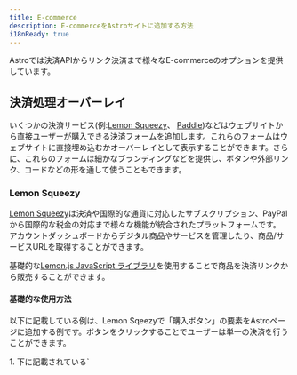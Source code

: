 ```yaml
---
title: E-commerce
description: E-commerceをAstroサイトに追加する方法
i18nReady: true
---
```


Astroでは決済APIからリンク決済まで様々なE-commerceのオプションを提供しています。

## 決済処理オーバーレイ

いくつかの決済サービス(例:[Lemon Squeezy](#lemon-squeezy)、 [Paddle](#paddle))などはウェブサイトから直接ユーザーが購入できる決済フォームを追加します。これらのフォームはウェブサイトに直接埋め込むかオーバーレイとして表示することができます。さらに、これらのフォームは細かなブランディングなどを提供し、ボタンや外部リンク、コードなどの形を通して使うこともできます。

### Lemon Squeezy
[Lemon Squeezy](https://www.lemonsqueezy.com/)は決済や国際的な通貨に対応したサブスクリプション、PayPalから国際的な税金の対応まで様々な機能が統合されたプラットフォームです。
アカウントダッシュボードからデジタル商品やサービスを管理したり、商品/サービスURLを取得することができます。

基礎的な[Lemon.js JavaScript ライブラリ](https://docs.lemonsqueezy.com/help/lemonjs/what-is-lemonjs)を使用することで商品を決済リンクから販売することができます。

#### 基礎的な使用方法
以下に記載している例は、Lemon Sqeezyで「購入ボタン」の要素をAstroページに追加する例です。ボタンをクリックすることでユーザーは単一の決済を行うことができます。

<Steps>
1. 下に記載されている`<script>`タグをページの`head`、または `body`要素に追加します:

    ```html title="src/pages/my-product-page.astro"
    <script src="https://app.lemonsqueezy.com/js/lemon.js" defer></script>
    ```

2. 商品URLに繋がるアンカータグをページに追加してください。また、クリック時に決済オーバーレイを表示するために`lemonsqueezy-button`クラスを適用してください。 

    ```html title="src/pages/my-product-page.astro"
    <a class="lemonsqueezy-button" href="https://demo.lemonsqueezy.com/checkout/...">
      購入する
    </a>
    ```
</Steps>

#### Lemon.js

Lemon.jsは[オーバーレイの制御](https://docs.lemonsqueezy.com/help/lemonjs/opening-overlays)や[オーバーレイイベントの管理](https://docs.lemonsqueezy.com/help/lemonjs/handling-events)などの追加機能にも対応しています。

<ReadMore>詳細は[Lemon Squeezy developer getting started guide](https://docs.lemonsqueezy.com/guides/developer-guide)を確認してください。</ReadMore>

### Paddle

[Paddle](https://www.paddle.com/)はデジタル製品およびサービスを請求するためのソルーションです。Paddleは決済、税金、そしてサブスクリプションの管理をオーバーレイまたはインラインチェックアウトを通じて処理します。

[Paddle.js](https://developer.paddle.com/paddlejs/overview)はPaddleを使用して統合されたサブスクリプション請求体験を構築できる軽量なJavaScriptライブラリーです。

#### 基礎的な使用方法

以下のコードはPaddleで「購入ボタン」要素をAstroページに追加する例です。リンクをクリックすることで、ユーザーは単一の決済を行うことができます。
決済リンクのドメインがPaddleによって承認された後はHTML属性を使用することで好きなページの要素を決済オーバーレイにすることができます。


<Steps>
1. `head`か`body`タグに以下の二つの`<script>`タグを追加します:

    ```html title="src/pages/my-product-page.astro"
    <script src="https://cdn.paddle.com/paddle/v2/paddle.js"></script>
    <script type="text/javascript">
      Paddle.Setup({ 
        token: '7d279f61a3499fed520f7cd8c08' // クライアントサイドトークンを追加する
      });
    </script>
    ```

2. 任意の要素をPaddleの決済ボタンに変えるために `paddle_button`クラスを適応します:

    ```html title="src/pages/my-product-page.astro"
    <a href="#" class="paddle_button">購入する</a>
    ```

3. Paddle上の商品の`priceId`と`quantity`を設定するために`data-items`属性を適応してください。任意で[サポートされているHTMLデータ属性](https://developer.paddle.com/paddlejs/html-data-attributes)をデータの自動入力や、決済成功時の管理、ボタンや決済オーバレイのスタイリングするために追加することもできます。

    ```html title="src/pages/my-product-page.astro"
    <a 
      href="#"
      class="paddle_button"
      data-display-mode="overlay"
      data-theme="light"
      data-locale="en"
      data-success-url="https://example.com/thankyou"
      data-items='[
        {
          "priceId": "pri_01gs59hve0hrz6nyybj56z04eq", 
          "quantity": 1
        }
      ]'
    >
      購入する
    </a>
    ```
</Steps>

#### Paddle.js

HTMLデータ属性を渡す代わりに、JavaScriptを使用することで複数の属性を渡したりより一層カスタマイズをすることができます。 インラインチェックアウトを使用することでユーザーのアップグレードワークフローを作成することもできます。
<ReadMore>詳しい情報は[ Paddle.jsを使用したインラインチェックアウトの方法](https://developer.paddle.com/build/checkout/build-branded-inline-checkout)を参照してください</ReadMore>


## 完全なE-commerceソリューション
サイトのショッピングシステムや決済システムの一層深くカスタマイズするためには、完全な金融サービスプロバイダー([Snipcart](#snipcart)など)を追加します。これらのプラットフォームは他のサードパーティーサービス(アカウントマネージメント、パーソライズ、アナリティクス)などと統合することもできます。

### Snipcart

[Snipcart](https://snipcart.com/)は強力なデベロッパーファーストのHTML/JavaScriptショッピングカートプラットフォームです。

SnipCartは、輸送プロバイダー、ショッピングカートと他のシステムを繋げるウェブフックの有効化、支払い方法の選択(Paypal, Square, Stripe等)、Eメールテンプレート、そしてテスト環境を提供するサードパーティーサービスと統合させることもできます。

:::tip
完成済みのSnipCartソリューションが必要ですか？ SnipCartアカウントと連携するだけで使える機能的なAstroのコミュニティテンプレートの[`astro-snipcart`](https://astro-snipcart.vercel.app/)を確認してみてください。
:::

#### 基礎的な使用方法

以下はSnipcart決済システムと「カートに追加する」「決済する」ボタンの追加方法の例です。この方法を使用することで、ユーザーは直接決済ページに行くのではなく、カートに商品を追加することができるようになります。

<ReadMore>Snipcartストアのセットアップなどが含まれた完全なガイドが必要な場合[the Snipcartインストールドキュメント](https://docs.snipcart.com/v3/setup/installation)を確認してください。</ReadMore>

<Steps>
1. `body`要素の中に以下のスクリプトタグ[Snipcartインストールガイドを参照](https://docs.snipcart.com/v3/setup/installation)を追加します。
    ```html title="src/pages/my-product-page.astro"
    <body></body>
    <script>
      window.SnipcartSettings = {
        publicApiKey: "YOUR_API_KEY",
        loadStrategy: "on-user-interaction",
      };

      (function()...); // Snipcart ドキュメントから提供
    </script>
    ```

2. `window.SnipcartSettings`をいずれかの[提供されているSnipcartの設定](https://docs.snipcart.com/v3/setup/installation#settings)を使用してショッピングカートの動作や見た目をカスタマイズします。

    ```html title="src/pages/my-product-page.astro"
    <script>
      window.SnipcartSettings = {
        publicApiKey: "YOUR_API_KEY",
        loadStrategy: "manual",
        version: "3.7.1",
        addProductBehavior: "none",
        modalStyle: "side",
      };

      (function()...); // Snipcard ドキュメントから参照
    </script>
    ```

3. クリック時にカートに商品を追加するために`class="snipcart-add-item"`を任意のHTML要素(`<button>`要素など)に適応します。また、[一般的なSnipcart商品属性](https://docs.snipcart.com/v3/setup/products)から値段や説明、その他の項目を含めることもできます。

    ```html title="src/pages/my-product-page.astro"
    <button
      class="snipcart-add-item"
      data-item-id="astro-print"
      data-item-price="39.99"
      data-item-description="A framed print of the Astro logo."
      data-item-image="/assets/images/astro-print.jpg"
      data-item-name="Astro Print"
      data-item-custom1-name="Frame color"
      data-item-custom1-options="Brown|Silver[+10.00]|Gold[+20.00]"
      data-item-custom2-name="Delivery instructions"
      data-item-custom2-type="textarea"
    >
      カートに追加
    </button>
    ```

4.  決済ポップアップを通じてユーザーが購入プロセスを完了するために`snipcart-checkout`クラスが適応されたSnipCart決済ボタンを追加します。

    ```html title="src/pages/my-product-page.astro"
    <button class="snipcart-checkout">クリックして決済</button>
    ```
</Steps>

#### Snipcart JavaScript SDK

[Snipcart JavaScript SDK](https://docs.snipcart.com/v3/sdk/basics)を使用することで、SnipcartのCartをプログラム上から設定やカスタマイズできます。

SDKを使用することで以下のようなカスタマイズができます:

- 現在のSnipcartの状態を入手し、カートに特定の操作を実行する。
- イベントを待機してコールバックをダイナミックに発動させる。
- 状態の変化があった場合のCartの完全な状態を入手する。

<ReadMore>Astroプロジェクトと統合できる機能の詳しい情報を確認するためには[Snipcartドキュメント](https://docs.snipcart.com/v3/)を参照してください。</ReadMore>

#### `astro-snipcart`

Snipcartの利用を簡単にできる`astro-snipcart`コミュニティパッケージは2つあります。

- [`@lloydjatkinson/astro-snipcart` Astro テンプレート](https://astro-snipcart.vercel.app/):このAstroテンプレートは追加で完全なe-commerceソルーションのためのデザインシステムが含まれています。詳細はAstroSnipcartのドキュメントをご覧ください。ドキュメントでは、Snipcart APIをAstroでネイティブに使用できる方法を提供することが[`astro-snipcart`を作成した動機](https://astro-snipcart.vercel.app/motivation)だったと説明されています。

- [`@Adammatthiesen/astro-snipcart` インテグレーション](https://github.com/Adammatthiesen/astro-snipcart): このインテグレーションは`astro-snipcart`テーマから大きな影響を受けて作成されたインテグレーションです。使用することで、既存のプロジェクトに、商品を追加したりカートを管理することができるAstroコンポーネント(またはVueコンポーネント)を追加します。詳細は[完全なチュートリアル](https://matthiesen.xyz/blog/getting-started-with-my-astro-snipcart-addon)を確認してください。

## コミュニティリソース

- [AstroでE-commerceを作成する方法](https://crystallize.com/blog/building-ecommerce-with-astro)
- [StripeとAstroで収益を集める方法](https://zellwk.com/blog/stripe-astro-recipe/)
